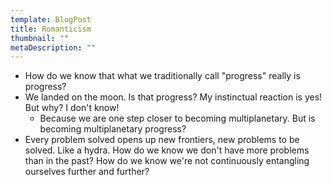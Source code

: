 ```yaml
---
template: BlogPost
title: Romanticism
thumbnail: ""
metaDescription: ""
---
```



- How do we know that what we traditionally call "progress" really is <Link to="/the_nature_of_progress">progress</Link>?
- We landed on the moon. Is that progress? My instinctual reaction is yes! But
  why? I don't know!
  - Because we are one step closer to becoming multiplanetary. But is becoming
    multiplanetary progress? 
- Every problem solved opens up new frontiers, new problems to be solved. Like a
  hydra. How do we know we don't have more problems than in the past? How do we
know we're not continuously entangling ourselves further and further?
